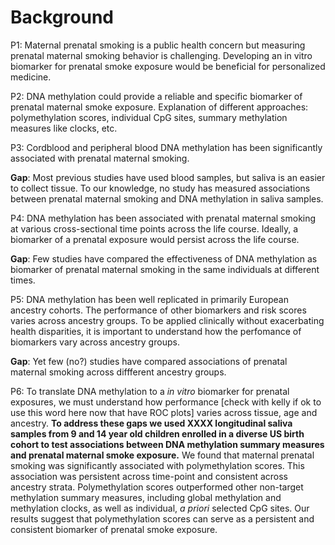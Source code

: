 # Background

P1: Maternal prenatal smoking is a public health concern but measuring prenatal maternal smoking behavior is challenging. Developing an in vitro biomarker for prenatal smoke exposure would be beneficial for personalized medicine.  

P2: DNA methylation could provide a reliable and specific biomarker of prenatal maternal smoke exposure. Explanation of different approaches: polymethylation scores, individual CpG sites, summary methylation measures like clocks, etc. 


P3: Cordblood and peripheral blood DNA methylation has been significantly associated with prenatal maternal smoking. 

**Gap**: Most previous studies have used blood samples, but saliva is an easier to collect tissue. To our knowledge, no study has measured associations between prenatal maternal smoking and DNA methylation in saliva samples.  

P4: DNA methylation has been associated with prenatal maternal smoking at various cross-sectional time points across the life course. Ideally, a biomarker of a prenatal exposure would persist across the life course. 

**Gap**: Few studies have compared the effectiveness of DNA methylation as biomarker of prenatal maternal smoking in the same individuals at different times.  

P5: DNA methylation has been well replicated in primarily European ancestry cohorts. The performance of other biomarkers and risk scores varies across ancestry groups. To be applied clinically without exacerbating health disparities, it is important to understand how the perfomance of biomarkers vary across ancestry groups.

**Gap**: Yet few (no?) studies have compared associations of prenatal maternal smoking across diffferent ancestry groups.

P6: To translate DNA methylation to a *in vitro* biomarker for prenatal exposures, we must understand how performance [check with kelly if ok to use this word here now that have ROC plots] varies across tissue, age and ancestry. **To address these gaps we used XXXX longitudinal saliva samples from 9 and 14 year old children enrolled in a  diverse US birth cohort to test associations between DNA methylation summary measures and prenatal maternal smoke exposure.**  We found that maternal prenatal smoking was significantly associated with polymethylation scores. This association was persistent across time-point and consistent across ancestry strata. Polymethylation scores outperformed other non-target methylation summary measures, including global methylation and methylation clocks, as well as individual, *a priori* selected CpG sites. Our results suggest that polymethylation scores can serve as a persistent and consistent biomarker of prenatal smoke exposure.    